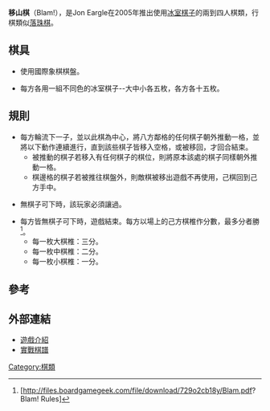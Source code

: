 '''移山棋'''（Blam!），是Jon Eargle在2005年推出使用[[冰室棋子|冰室棋子]]的兩到四人棋類，行棋類似[[落珠棋|落珠棋]]。

==棋具==

*使用國際象棋棋盤。

*每方各用一組不同色的冰室棋子--大中小各五枚，各方各十五枚。

==規則==

*每方輪流下一子，並以此棋為中心，將八方鄰格的任何棋子朝外推動一格，並將以下動作連續進行，直到該些棋子皆移入空格，或被移回，才回合結束。
**被推動的棋子若移入有任何棋子的棋位，則將原本該處的棋子同樣朝外推動一格。
**棋邊格的棋子若被推往棋盤外，則敵棋被移出遊戲不再使用，己棋回到己方手中。

*無棋子可下時，該玩家必須讓過。

*每方皆無棋子可下時，遊戲結束。每方以場上的己方棋椎作分數，最多分者勝<ref>[http://files.boardgamegeek.com/file/download/729o2cb18y/Blam.pdf? Blam! Rules]{{dead link|date=2018年4月 |bot=InternetArchiveBot |fix-attempted=yes }}</ref>。
**每一枚大棋椎：三分。
**每一枚中棋椎：二分。
**每一枚小棋椎：一分。

==參考==
<div class="references-small">
<references/>
</div>


==外部連結==
* [http://boardgamegeek.com/boardgame/17765/blam  遊戲介紹] {{Wayback|url=http://boardgamegeek.com/boardgame/17765/blam |date=20110324032029 }}
* [http://superdupergames.org/main.html?page=archive_play&gid=14586 實戰棋譜]

[[Category:棋類|Category:棋類]]